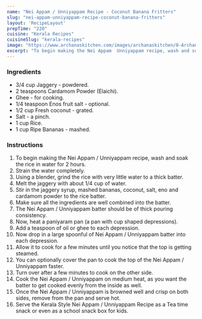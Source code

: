 ---
name: "Nei Appam / Unniyappam Recipe - Coconut Banana Fritters"
slug: "nei-appam-unniyappam-recipe-coconut-banana-fritters"
layout: 'RecipeLayout'
prepTime: "220"
cuisine: "Kerala Recipes"
cuisineSlug: "kerala-recipes"
image: "https://www.archanaskitchen.com/images/archanaskitchen/0-Archanas-Kitchen-Recipes/2018/Nei_Appam_Unniyappam_Recipe_Coconut_Banana_Fritters-9.jpg"
excerpt: "To begin making the Nei Appam  Unniyappam recipe, wash and soak the rice in water for 2 hours"
---

### Ingredients

- 3/4 cup Jaggery - powdered.
- 2 teaspoons Cardamom Powder (Elaichi).
- Ghee - for cooking.
- 1/4 teaspoon Enos fruit salt - optional.
- 1/2 cup Fresh coconut - grated.
- Salt - a pinch.
- 1 cup Rice.
- 1 cup Ripe Bananas - mashed.

### Instructions

1. To begin making the Nei Appam / Unniyappam recipe, wash and soak the rice in water for 2 hours.
1. Strain the water completely.
1. Using a blender, grind the rice with very little water to a thick batter.
1. Melt the jaggery with about 1/4 cup of water.
1. Stir in the jaggery syrup, mashed bananas, coconut, salt, eno and cardamom powder to the rice batter.
1.  Make sure all the ingredients are well combined into the batter.
1. The Nei Appam / Unniyappam batter should be of thick pouring consistency.
1. Now, heat a paniyaram pan (a pan with cup shaped depressions).
1. Add a teaspoon of oil or ghee to each depression.
1. Now drop in a large spoonful of Nei Appam / Unniyappam batter into each depression.
1. Allow it to cook for a few minutes until you notice that the top is getting steamed.
1. You can optionally cover the pan to cook the top of the Nei Appam / Unniyappam faster.
1. Turn over after a few minutes to cook on the other side.
1. Cook the Nei Appam / Unniyappam on medium heat, as you want the batter to get cooked evenly from the inside as well.
1. Once the Nei Appam / Unniyappam is browned well and crisp on both sides, remove from the pan and serve hot.
1. Serve the Kerala Style Nei Appam / Unniyappam Recipe as a Tea time snack or even as a school snack box for kids.
